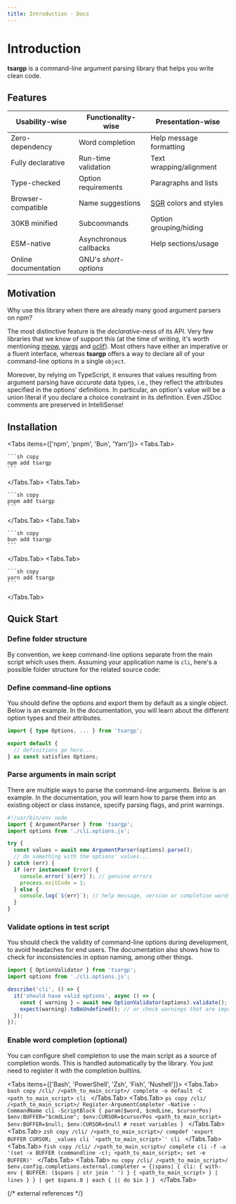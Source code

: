 ```yaml
---
title: Introduction - Docs
---
```



# Introduction

**tsargp** is a command-line argument parsing library that helps you write clean code.

## Features

| Usability-wise       | Functionality-wise     | Presentation-wise       |
| -------------------- | ---------------------- | ----------------------- |
| Zero-dependency      | Word completion        | Help message formatting |
| Fully declarative    | Run-time validation    | Text wrapping/alignment |
| Type-checked         | Option requirements    | Paragraphs and lists    |
| Browser-compatible   | Name suggestions       | [SGR] colors and styles |
| 30KB minified        | Subcommands            | Option grouping/hiding  |
| ESM-native           | Asynchronous callbacks | Help sections/usage     |
| Online documentation | GNU's _short-options_  |                         |

## Motivation

Why use this library when there are already many good argument parsers on npm?

The most distinctive feature is the _declarative_-ness of its API. Very few libraries that we know of support this (at the time of writing, it's worth mentioning [meow], [yargs] and [oclif]). Most others have either an imperative or a fluent interface, whereas **tsargp** offers a way to declare all of your command-line options in a single `object`.

Moreover, by relying on TypeScript, it ensures that values resulting from argument parsing have _accurate_ data types, i.e., they reflect the attributes specified in the options' definitions. In particular, an option's value will be a union literal if you declare a choice constraint in its definition. Even JSDoc comments are preserved in IntelliSense!

## Installation

<Tabs items={['npm', 'pnpm', 'Bun', 'Yarn']}>
  <Tabs.Tab>

    ```sh copy
    npm add tsargp
    ```

  </Tabs.Tab>
  <Tabs.Tab>

    ```sh copy
    pnpm add tsargp
    ```

  </Tabs.Tab>
  <Tabs.Tab>

    ```sh copy
    bun add tsargp
    ```

  </Tabs.Tab>
  <Tabs.Tab>

    ```sh copy
    yarn add tsargp
    ```

  </Tabs.Tab>
</Tabs>

## Quick Start

<Steps>

### Define folder structure

By convention, we keep command-line options separate from the main script which uses them. Assuming your application name is `cli`, here's a possible folder structure for the related source code:

<FileTree>
  <FileTree.Folder name="lib" defaultOpen>
    <FileTree.File name="cli.options.spec.ts" />
    <FileTree.File name="cli.options.ts" />
    <FileTree.File name="cli.ts" />
  </FileTree.Folder>
</FileTree>

### Define command-line options

You should define the options and export them by default as a single object. Below is an example. In the documentation, you will learn about the different option types and their attributes.

```ts copy filename="cli.options.ts" {4}
import { type Options, ... } from 'tsargp';

export default {
  // definitions go here...
} as const satisfies Options;
```

### Parse arguments in main script

There are multiple ways to parse the command-line arguments. Below is an example. In the documentation, you will learn how to parse them into an existing object or class instance, specify parsing flags, and print warnings.

```ts copy filename="cli.ts" {3}
#!/usr/bin/env node
import { ArgumentParser } from 'tsargp';
import options from './cli.options.js';

try {
  const values = await new ArgumentParser(options).parse();
  // do something with the options' values...
} catch (err) {
  if (err instanceof Error) {
    console.error(`${err}`); // genuine errors
    process.exitCode = 1;
  } else {
    console.log(`${err}`); // help message, version or completion words
  }
}
```

### Validate options in test script

You should check the validity of command-line options during development, to avoid headaches for end users. The documentation also shows how to check for inconsistencies in option naming, among other things.

```ts copy filename="cli.options.spec.ts" {2}
import { OptionValidator } from 'tsargp';
import options from './cli.options.js';

describe('cli', () => {
  it('should have valid options', async () => {
    const { warning } = await new OptionValidator(options).validate();
    expect(warning).toBeUndefined(); // or check warnings that are important to your application
  });
});
```

### Enable word completion (optional)

You can configure shell completion to use the main script as a source of completion words. This is handled automatically by the library. You just need to register it with the completion builtins.

<Tabs items={['Bash', 'PowerShell', 'Zsh', 'Fish', 'Nushell']}>
  <Tabs.Tab>
    ```bash copy /cli/ /<path_to_main_script>/
    complete -o default -C <path_to_main_script> cli
    ```
  </Tabs.Tab>
  <Tabs.Tab>
    ```ps copy /cli/ /<path_to_main_script>/
    Register-ArgumentCompleter -Native -CommandName cli -ScriptBlock {
      param($word, $cmdLine, $cursorPos)
        $env:BUFFER="$cmdLine"; $env:CURSOR=$cursorPos
        <path_to_main_script>
        $env:BUFFER=$null; $env:CURSOR=$null # reset variables
    }
    ```
  </Tabs.Tab>
  <Tabs.Tab>
    ```zsh copy /cli/ /<path_to_main_script>/
    compdef 'export BUFFER CURSOR; _values cli `<path_to_main_script>`' cli
    ```
  </Tabs.Tab>
  <Tabs.Tab>
    ```fish copy /cli/ /<path_to_main_script>/
    complete cli -f -a '(set -x BUFFER (commandline -c); <path_to_main_script>; set -e BUFFER)'
    ```
  </Tabs.Tab>
  <Tabs.Tab>
    ```nu copy /cli/ /<path_to_main_script>/
    $env.config.completions.external.completer = {|spans|
      {
        cli: {
          with-env { BUFFER: ($spans | str join ' ') } { <path_to_main_script> } | lines
        }
      } | get $spans.0 | each { || do $in }
    }
    ```
  </Tabs.Tab>
</Tabs>

</Steps>

{/* external references */}

[SGR]: https://en.wikipedia.org/wiki/ANSI_escape_code#Select_Graphic_Rendition_parameters
[meow]: https://www.npmjs.com/package/meow
[yargs]: https://yargs.js.org/
[oclif]: https://oclif.io/
